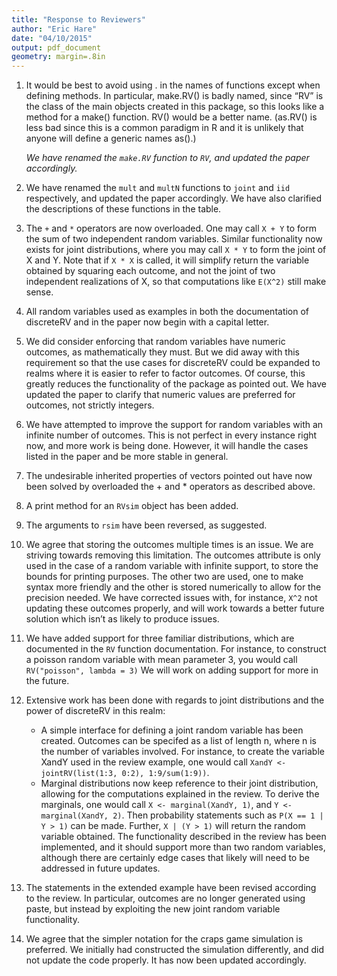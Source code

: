 ```yaml
---
title: "Response to Reviewers"
author: "Eric Hare"
date: "04/10/2015"
output: pdf_document
geometry: margin=.8in
---
```


1. It would be best to avoid using . in the names of functions except when defining methods. In particular, make.RV() is badly named, since "RV" is the class of the main objects created in this package, so this looks like a method for a make() function. RV() would be a better name. (as.RV() is less bad since this is a common paradigm in R and it is unlikely that anyone will define a generic names as().)

    *We have renamed the `make.RV` function to `RV`, and updated the paper accordingly.*

2. We have renamed the `mult` and `multN` functions to `joint` and `iid` respectively, and updated the paper accordingly. We have also clarified the descriptions of these functions in the table.
3. The `+` and `*` operators are now overloaded. One may call `X + Y` to form the sum of two independent random variables. Similar functionality now exists for joint distributions, where you may call `X * Y` to form the joint of X and Y. Note that if `X * X` is called, it will simplify return the variable obtained by squaring each outcome, and not the joint of two independent realizations of X, so that computations like `E(X^2)` still make sense.
4. All random variables used as examples in both the documentation of discreteRV and in the paper now begin with a capital letter.
5. We did consider enforcing that random variables have numeric outcomes, as mathematically they must. But we did away with this requirement so that the use cases for discreteRV could be expanded to realms where it is easier to refer to factor outcomes. Of course, this greatly reduces the functionality of the package as pointed out. We have updated the paper to clarify that numeric values are preferred for outcomes, not strictly integers.
6. We have attempted to improve the support for random variables with an infinite number of outcomes. This is not perfect in every instance right now, and more work is being done. However, it will handle the cases listed in the paper and be more stable in general.
7. The undesirable inherited properties of vectors pointed out have now been solved by overloaded the + and * operators as described above.
8. A print method for an `RVsim` object has been added.
9. The arguments to `rsim` have been reversed, as suggested.
10. We agree that storing the outcomes multiple times is an issue. We are striving towards removing this limitation. The outcomes attribute is only used in the case of a random variable with infinite support, to store the bounds for printing purposes. The other two are used, one to make syntax more friendly and the other is stored numerically to allow for the precision needed. We have corrected issues with, for instance, `X^2` not updating these outcomes properly, and will work towards a better future solution which isn't as likely to produce issues.
11. We have added support for three familiar distributions, which are documented in the `RV` function documentation. For instance, to construct a poisson random variable with mean parameter 3, you would call `RV("poisson", lambda = 3)` We will work on adding support for more in the future.
12. Extensive work has been done with regards to joint distributions and the power of discreteRV in this realm:
    - A simple interface for defining a joint random variable has been created. Outcomes can be specifed as a list of length n, where n is the number of variables involved. For instance, to create the variable XandY used in the review example, one would call `XandY <- jointRV(list(1:3, 0:2), 1:9/sum(1:9))`.
    - Marginal distributions now keep reference to their joint distribution, allowing for the computations explained in the review. To derive the marginals, one would call `X <- marginal(XandY, 1)`, and `Y <- marginal(XandY, 2)`. Then probability statements such as `P(X == 1 | Y > 1)` can be made. Further, `X | (Y > 1)` will return the random variable obtained. The functionality described in the review has been implemented, and it should support more than two random variables, although there are certainly edge cases that likely will need to be addressed in future updates.
13. The statements in the extended example have been revised according to the review. In particular, outcomes are no longer generated using paste, but instead by exploiting the new joint random variable functionality.
14. We agree that the simpler notation for the craps game simulation is preferred. We initially had constructed the simulation differently, and did not update the code properly. It has now been updated accordingly.

